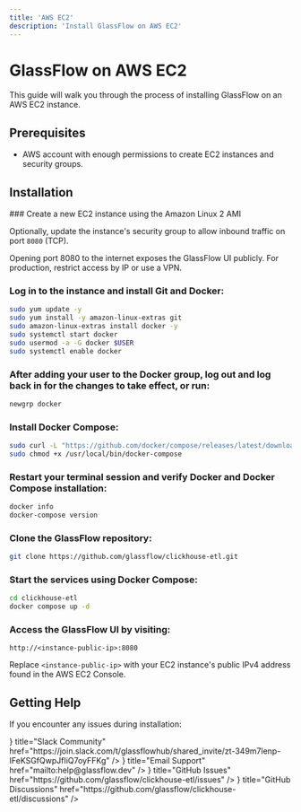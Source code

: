 ```yaml
---
title: 'AWS EC2'
description: 'Install GlassFlow on AWS EC2'
---
```


# GlassFlow on AWS EC2

This guide will walk you through the process of installing GlassFlow on an AWS EC2 instance.

## Prerequisites

- AWS account with enough permissions to create EC2 instances and security groups.

## Installation

<Steps>
### Create a new EC2 instance using the Amazon Linux 2 AMI

Optionally, update the instance's security group to allow inbound traffic on port `8080` (TCP).  

<Callout type="info" emoji="ℹ️">
    Opening port 8080 to the internet exposes the GlassFlow UI publicly. For production, restrict access by IP or use a VPN.
</Callout>

### Log in to the instance and install Git and Docker:
```bash
sudo yum update -y
sudo yum install -y amazon-linux-extras git
sudo amazon-linux-extras install docker -y
sudo systemctl start docker
sudo usermod -a -G docker $USER
sudo systemctl enable docker
```

### After adding your user to the Docker group, log out and log back in for the changes to take effect, or run:
```bash
newgrp docker
```

### Install Docker Compose:
```bash
sudo curl -L "https://github.com/docker/compose/releases/latest/download/docker-compose-$(uname -s)-$(uname -m)" -o /usr/local/bin/docker-compose
sudo chmod +x /usr/local/bin/docker-compose
```

### Restart your terminal session and verify Docker and Docker Compose installation:
```bash
docker info
docker-compose version
```

### Clone the GlassFlow repository:
```bash
git clone https://github.com/glassflow/clickhouse-etl.git
```

### Start the services using Docker Compose:
```bash
cd clickhouse-etl
docker compose up -d
```

### Access the GlassFlow UI by visiting:
```
http://<instance-public-ip>:8080
```
Replace `<instance-public-ip>` with your EC2 instance's public IPv4 address found in the AWS EC2 Console.

</Steps>


## Getting Help

If you encounter any issues during installation:

<Cards>
    <Cards.Card icon={<DiscordIcon />} title="Slack Community" href="https://join.slack.com/t/glassflowhub/shared_invite/zt-349m7lenp-IFeKSGfQwpJfIiQ7oyFFKg" />
    <Cards.Card icon={<GlobeIcon />} title="Email Support" href="mailto:help@glassflow.dev" />
    <Cards.Card icon={<GitHubIcon />} title="GitHub Issues" href="https://github.com/glassflow/clickhouse-etl/issues" />
    <Cards.Card icon={<GitHubIcon />} title="GitHub Discussions" href="https://github.com/glassflow/clickhouse-etl/discussions" />
</Cards>